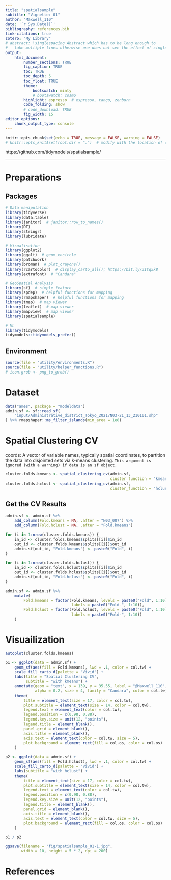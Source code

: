 ```yaml
---
title: "spatialsample"
subtitle: "Vignette: 01"
author: "Maxwell_110"
date: '`r Sys.Date()`'
bibliography: references.bib
link-citations: true
zotero: "My Library"
# abstract: \singlespacing Abstract which has to be long enough to 
#   take multiple lines otherwise one does not see the effect of single-spacing.
output: 
    html_document:
        number_sections: TRUE
        fig_caption: TRUE
        toc: TRUE
        toc_depth: 5
        toc_float: TRUE
        theme:
            bootswatch: minty
            # bootswatch: cosmo
        highlight: espresso  # espresso, tango, zenburn
        code_folding: show
        # code_download: TRUE
        fig_width: 15
editor_options: 
    chunk_output_type: console
---
```


```r
knitr::opts_chunk$set(echo = TRUE, message = FALSE, warning = FALSE)
# knitr::opts_knit$set(root.dir = ".")  # modify with the location of code
```

https://github.com/tidymodels/spatialsample/

***

# Preparations {.tabset .tabset-fade .tabset-pills}
## Packages
```r
# Data manipulation
library(tidyverse)
library(data.table)
library(janitor)  # janitor::row_to_names()
library(DT)
library(stringr)
library(lubridate)

# Visualisation
library(ggplot2)
library(ggalt)  # geom_encircle
library(patchwork)
library(broman)  # plot_crayons()
library(rcartocolor)  # display_carto_all(); https://bit.ly/3Itq5kB
library(extrafont)  # "Candara"

# GeoSpatial Analysis
library(sf)  # simple feature
library(spdep)  # helpful functions for mapping
library(rmapshaper)  # helpful functions for mapping
library(tmap)  # map viewer
library(leaflet)  # map viewer
library(mapview)  # map viewer
library(spatialsample)

# ML
library(tidymodels)
tidymodels::tidymodels_prefer()
```

## Environment
```r
source(file = "utility/environments.R")
source(file = "utility/helper_functions.R")
# icon.grob <- png_to_grob()
```


# Dataset {.tabset .tabset-fade .tabset-pills}
```r
data("ames", package = "modeldata")
admin.sf <- sf::read_sf(
    "input/Administrative_district_Tokyo_2021/N03-21_13_210101.shp"
) %>% rmapshaper::ms_filter_islands(min_area = 1e8)
```

# Spatial Clustering CV
coords: A vector of variable names, typically spatial coordinates, to partition the data into disjointed sets via k-means clustering. `This argument is ignored (with a warning) if data is an sf object.`
```r
cluster.folds.kmeans <- spatial_clustering_cv(admin.sf, 
                                              cluster_function = "kmeans")
cluster.folds.hclust <- spatial_clustering_cv(admin.sf, 
                                              cluster_function = "hclust")
```

## Get the CV Results
```r
admin.sf <- admin.sf %>% 
    add_column(Fold.kmeans = NA, .after = "N03_007") %>% 
    add_column(Fold.hclust = NA, .after = "Fold.kmeans")

for (i in 1:nrow(cluster.folds.kmeans)) {
    in_id <- cluster.folds.kmeans$splits[[i]]$in_id
    out_id <- cluster.folds.kmeans$splits[[i]]$out_id
    admin.sf[out_id, "Fold.kmeans"] <- paste0("Fold", i)
}

for (i in 1:nrow(cluster.folds.hclust)) {
    in_id <- cluster.folds.hclust$splits[[i]]$in_id
    out_id <- cluster.folds.hclust$splits[[i]]$out_id
    admin.sf[out_id, "Fold.hclust"] <- paste0("Fold", i)
}

admin.sf <- admin.sf %>% 
    mutate(
        Fold.kmeans = factor(Fold.kmeans, levels = paste0("Fold", 1:10), 
                             labels = paste0("Fold-", 1:10)), 
        Fold.hclust = factor(Fold.hclust, levels = paste0("Fold", 1:10), 
                             labels = paste0("Fold-", 1:10))
    )
```


# Visuailization
```r
autoplot(cluster.folds.kmeans)
```
```r
p1 <- ggplot(data = admin.sf) + 
    geom_sf(aes(fill = Fold.kmeans), lwd = .1, color = col.tw) + 
    scale_fill_carto_d(palette = "Vivid") + 
    labs(title = "Spatial Clustering CV", 
         subtitle = "with kmeans") + 
    annotate(geom = "text", x = 139, y = 35.55, label = "@Maxwell_110",
             alpha = 0.2, size = 4, family = "Candara", color = col.tw) +
    theme(
        title = element_text(size = 17, color = col.tw), 
        plot.subtitle = element_text(size = 14, color = col.tw), 
        legend.text = element_text(color = col.tw), 
        legend.position = c(0.98, 0.88), 
        legend.key.size = unit(12, "points"), 
        legend.title = element_blank(), 
        panel.grid = element_blank(), 
        axis.title = element_blank(), 
        axis.text = element_text(color = col.tw, size = 5), 
        plot.background = element_rect(fill = col.os, color = col.os)
    )

p2 <- ggplot(data = admin.sf) + 
    geom_sf(aes(fill = Fold.hclust), lwd = .1, color = col.tw) + 
    scale_fill_carto_d(palette = "Vivid") + 
    labs(subtitle = "with hclust") + 
    theme(
        title = element_text(size = 17, color = col.tw), 
        plot.subtitle = element_text(size = 14, color = col.tw), 
        legend.text = element_text(color = col.tw), 
        legend.position = c(0.98, 0.88), 
        legend.key.size = unit(12, "points"), 
        legend.title = element_blank(), 
        panel.grid = element_blank(), 
        axis.title = element_blank(), 
        axis.text = element_text(color = col.tw, size = 5), 
        plot.background = element_rect(fill = col.os, color = col.os)
    )

p1 / p2

ggsave(filename = "fig/spatialsample_01-1.jpg", 
       width = 10, height = 5 * 2, dpi = 200)
```


# References

